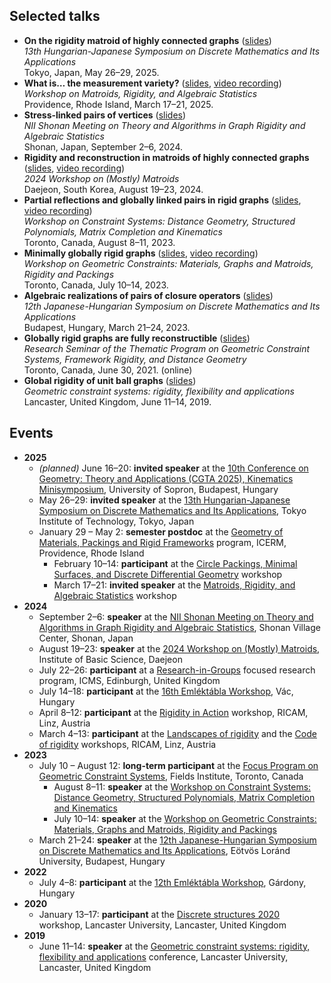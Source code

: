 Selected talks
------

- **On the rigidity matroid of highly connected graphs** ([slides](/files/202505_hj.pdf){.slide-link})\
*13th Hungarian-Japanese Symposium on Discrete Mathematics and Its Applications*\
Tokyo, Japan, May 26--29, 2025.
- **What is... the measurement variety?** ([slides](/files/202503_icerm.pdf){.slide-link}, [video recording](https://icerm.brown.edu/video_archive/4076){.video-link})\
*Workshop on Matroids, Rigidity, and Algebraic Statistics*\
Providence, Rhode Island, March 17--21, 2025. 
- **Stress-linked pairs of vertices** ([slides](/files/202409_shonan_longtalk.pdf){.slide-link})\
*NII Shonan Meeting on Theory and Algorithms in Graph Rigidity and Algebraic Statistics*\
Shonan, Japan, September 2--6, 2024. 
- **Rigidity and reconstruction in matroids of highly connected graphs** ([slides](/files/202408_korea.pdf){.slide-link}, [video recording](https://www.youtube.com/watch?v=qZ-FcirgGnI){.video-link})\
*2024 Workshop on (Mostly) Matroids*\
Daejeon, South Korea, August 19--23, 2024. 
- **Partial reflections and globally linked pairs in rigid graphs** ([slides](/files/202308_partialreflections.pdf){.slide-link}, [video recording](https://www.youtube.com/watch?v=wCfQJCr6HaY){.video-link})\
*Workshop on Constraint Systems: Distance Geometry, Structured Polynomials, Matrix Completion and Kinematics*\
Toronto, Canada, August 8--11, 2023. 
- **Minimally globally rigid graphs**  ([slides](/files/202307_minglobrigid.pdf){.slide-link}, [video recording](https://www.youtube.com/watch?v=hO9Qjv7-fZA){.video-link})\
*Workshop on Geometric Constraints: Materials, Graphs and Matroids, Rigidity and Packings*\
Toronto, Canada, July 10--14, 2023.
- **Algebraic realizations of pairs of closure operators** ([slides](/files/202303_jh.pdf){.slide-link})\
*12th Japanese-Hungarian Symposium on Discrete Mathematics and Its Applications*\
Budapest, Hungary, March 21--24, 2023. 
- **Globally rigid graphs are fully reconstructible** ([slides](/files/202106_fullyreconstructible.pdf){.slide-link})\
*Research Seminar of the Thematic Program on Geometric Constraint Systems, Framework Rigidity, and Distance Geometry*\
Toronto, Canada, June 30, 2021. (online) 
- **Global rigidity of unit ball graphs** ([slides](/files/201906_unitball.pdf){.slide-link})\
*Geometric constraint systems: rigidity, flexibility and applications*\
Lancaster, United Kingdom, June 11--14, 2019. 




<!---
Other talks
------


1. Rigidity and reconstruction in matroids of highly connected graphs, seminar of the Egerváry Research Group on Combinatorial Optimization, ELTE, Budapest. October 7, 2024.
2. Rigidity and reconstruction in matroids of highly connected graphs, NII Shonan Meeting on Theory and Algorithms in Graph Rigidity and Algebraic Statistics, Shonan Village Center, Japan. September 2-6, 2024. ([slides](/files/shonan_shorttalk.pdf))
3. Graph rigidity and the maximum likelihood threshold, seminar of the Egerváry Research Group on Combinatorial Optimization, ELTE, Budapest. November 8, 2021.
4. The unlabeled reconstruction problem in one dimension, seminar of the Egerváry Research Group on Combinatorial Optimization, ELTE, Budapest. September 21, 2020. (online)
5. Global rigidity of unit ball graphs, seminar of the Egerváry Research Group on Combinatorial Optimization, ELTE, Budapest. November 11, 2018.
-->

::: events

Events
------


- **2025**
    - *(planned)* June 16--20: **invited speaker** at the [10th Conference on Geometry: Theory and Applications (CGTA 2025), Kinematics Minisymposium](https://conference.uni-sopron.hu/cgta2025){.event-link}, University of Sopron, Budapest, Hungary
    -  May 26--29: **invited speaker** at the [13th Hungarian-Japanese Symposium on Discrete Mathematics and Its Applications](https://sites.google.com/view/hj2025/home){.event-link}, Tokyo Institute of Technology, Tokyo, Japan
    - January 29 -- May 2: **semester postdoc** at the [Geometry of Materials, Packings and Rigid Frameworks](https://icerm.brown.edu/programs/sp-s25){.event-link} program, ICERM, Providence, Rhode Island
        - February 10--14: **participant** at the [Circle Packings, Minimal Surfaces, and Discrete Differential Geometry](https://icerm.brown.edu/program/semester_program_workshop/sp-s25-w1){.event-link} workshop
        - March 17--21: **invited speaker** at the [Matroids, Rigidity, and Algebraic Statistics](https://icerm.brown.edu/program/semester_program_workshop/sp-s25-w2){.event-link} workshop
- **2024**
    - September 2--6: **speaker** at the [NII Shonan Meeting on Theory and Algorithms in Graph Rigidity and Algebraic Statistics](https://shonan.nii.ac.jp/seminars/211/){.event-link}, Shonan Village Center, Shonan, Japan
    - August 19--23: **speaker** at the [2024 Workshop on (Mostly) Matroids](https://indico.ibs.re.kr/e/wmm2024){.event-link}, Institute of Basic Science, Daejeon
    - July 22--26: **participant** at a [Research-in-Groups](https://www.icms.org.uk/funding-opportunities/research-groups-rigs){.event-link} focused research program, ICMS, Edinburgh, United Kingdom
    - July 14--18: **participant** at the [16th Emléktábla Workshop](https://www.renyi.hu/~emlektab/index.html){.event-link}, Vác, Hungary
    - April 8--12: **participant** at the [Rigidity in Action](https://www.ricam.oeaw.ac.at/specsem/specsem2024/workshop3/){.event-link} workshop, RICAM, Linz, Austria
    - March 4--13: **participant** at the [Landscapes of rigidity](https://www.ricam.oeaw.ac.at/specsem/specsem2024/workshop1/){.event-link} and the [Code of rigidity](https://www.ricam.oeaw.ac.at/specsem/specsem2024/workshop2/){.event-link} workshops, RICAM, Linz, Austria
- **2023**
    - July 10 -- August 12: **long-term participant** at the [Focus Program on Geometric Constraint Systems](http://www.fields.utoronto.ca/activities/23-24/constraint){.event-link}, Fields Institute, Toronto, Canada
        - August 8--11: **speaker** at the [Workshop on Constraint Systems: Distance Geometry, Structured Polynomials, Matrix Completion and Kinematics](http://www.fields.utoronto.ca/activities/23-24/constraint-systems){.event-link}
        - July 10--14: **speaker** at the [Workshop on Geometric Constraints: Materials, Graphs and Matroids, Rigidity and Packings](http://www.fields.utoronto.ca/activities/23-24/constraint-materials){.event-link}
    - March 21--24: **speaker** at the [12th Japanese-Hungarian Symposium on Discrete Mathematics and Its Applications](https://cs.bme.hu/~jh2023/){.event-link}, Eötvös Loránd University, Budapest, Hungary
- **2022**
    - July 4--8: **participant** at the [12th Emléktábla Workshop](https://www.renyi.hu/~emlektab/1112th_emlektabla.html){.event-link}, Gárdony, Hungary
- **2020**
    - January 13--17: **participant** at the [Discrete structures 2020](https://www.lancaster.ac.uk/maths/discrete-structures-2020/){.event-link} workshop, Lancaster University, Lancaster, United Kingdom
- **2019**
    - June 11--14: **speaker** at the [Geometric constraint systems: rigidity, flexibility and applications](https://www.lancaster.ac.uk/maths/research/conferences/previous-conferences/geometric-constraint-systems-2019/){.event-link} conference, Lancaster University, Lancaster, United Kingdom

:::
